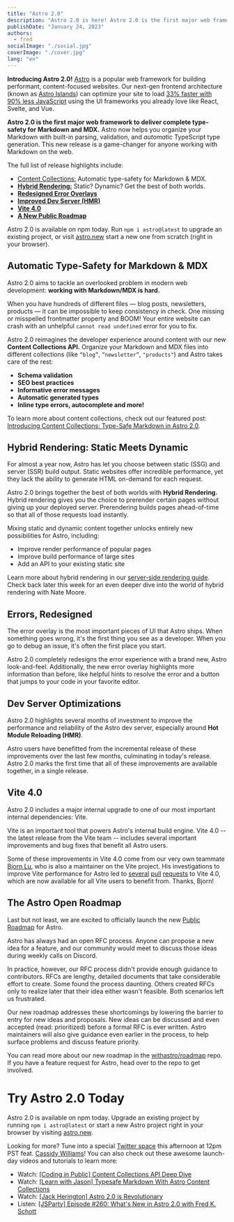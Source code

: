 ```yaml
---
title: "Astro 2.0"
description: "Astro 2.0 is here! Astro 2.0 is the first major web framework to deliver complete type-safety for Markdown and MDX. Other release highlights include: Hybrid Rendering • Redesigned Error Overlays • Improved Dev Server and HMR • Vite 4.0 • A New Public Roadmap"
publishDate: "January 24, 2023"
authors:
  - fred
socialImage: "./social.jpg"
coverImage: "./cover.jpg"
lang: "en"
---
```



**Introducing Astro 2.0!** [Astro](https://astro.build/) is a popular web framework for building performant, content-focused websites. Our next-gen frontend architecture (known as [Astro Islands](https://docs.astro.build/en/concepts/islands/)) can optimize your site to load [33% faster with 90% less JavaScript](https://twitter.com/jlengstorf/status/1442707241627385860) using the UI frameworks you already love like React, Svelte, and Vue.

**Astro 2.0 is the first major web framework to deliver complete type-safety for Markdown and MDX.** Astro now helps you organize your Markdown with built-in parsing, validation, and _automatic_ TypeScript type generation. This new release is a game-changer for anyone working with Markdown on the web.

The full list of release highlights include:

- [Content Collections:](#automatic-type-safety-for-markdown--mdx) Automatic type-safety for Markdown & MDX.
- **[Hybrid Rendering:](#hybrid-rendering-static-meets-dynamic)** Static? Dynamic? Get the best of both worlds.
- **[Redesigned Error Overlays](#errors-redesigned)**
- **[Improved Dev Server (HMR)](#dev-server-optimizations)**
- **[Vite 4.0](#vite-40)**
- **[A New Public Roadmap](#the-astro-open-roadmap)**

Astro 2.0 is available on npm today. Run `npm i astro@latest` to upgrade an existing project, or visit [astro.new](https://astro.new/) start a new one from scratch (right in your browser).

## Automatic Type-Safety for Markdown & MDX

<BlogContentImage src={bannerContentCollections} alt="" />

Astro 2.0 aims to tackle an overlooked problem in modern web development: **working with Markdown/MDX is hard.**

When you have hundreds of different files — blog posts, newsletters, products — it can be impossible to keep consistency in check. One missing or misspelled frontmatter property and BOOM! Your entire website can crash with an unhelpful `cannot read undefined` error for you to fix.

Astro 2.0 reimagines the developer experience around content with our new **Content Collections API.** Organize your Markdown and MDX files into different collections (like `“blog”`, `“newsletter”`, `"products"`) and Astro takes care of the rest:

- **Schema validation**
- **SEO best practices**
- **Informative error messages**
- **Automatic generated types**
- **Inline type errors, autocomplete and more!**

To learn more about content collections, check out our featured post: [Introducing Content Collections: Type-Safe Markdown in Astro 2.0](/blog/introducing-content-collections/).

## Hybrid Rendering: Static Meets Dynamic

<BlogContentImage src={bannerHybridRendering} alt="" />

For almost a year now, Astro has let you choose between static (SSG) and server (SSR) build output. Static websites offer incredible performance, yet they lack the ability to generate HTML on-demand for each request.

Astro 2.0 brings together the best of both worlds with **Hybrid Rendering.** Hybrid rendering gives you the choice to prerender certain pages without giving up your deployed server. Prerendering builds pages ahead-of-time so that all of those requests load instantly.

Mixing static and dynamic content together unlocks entirely new possibilities for Astro, including:

- Improve render performance of popular pages
- Improve build performance of large sites
- Add an API to your existing static site

Learn more about hybrid rendering in our [server-side rendering guide](https://docs.astro.build/en/guides/server-side-rendering/#hybrid-rendering). Check back later this week for an even deeper dive into the world of hybrid rendering with Nate Moore.

## **Errors, Redesigned**

<BlogContentImage src={bannerErrorOverlay} alt="" />

The error overlay is the most important pieces of UI that Astro ships. When something goes wrong, it's the first thing you see as a developer. When you go to debug an issue, it's often the first place you start.

Astro 2.0 completely redesigns the error experience with a brand new, Astro look-and-feel. Additionally, the new error overlay highlights more information than before, like helpful hints to resolve the error and a button that jumps to your code in your favorite editor.

## Dev Server Optimizations

<BlogContentImage src={bannerImprovedHmr} alt="" />

Astro 2.0 highlights several months of investment to improve the performance and reliability of the Astro dev server, especially around **Hot Module Reloading (HMR)**.

Astro users have benefitted from the incremental release of these improvements over the last few months, culminating in today's release. Astro 2.0 marks the first time that all of these improvements are available together, in a single release.

## Vite 4.0

<BlogContentImage src={bannerViteFour} alt="" />

Astro 2.0 includes a major internal upgrade to one of our most important internal dependencies: Vite.

Vite is an important tool that powers Astro's internal build engine. Vite 4.0 -- the latest release from the Vite team -- includes several important improvements and bug fixes that benefit all Astro users.

Some of these improvements in Vite 4.0 come from our very own teammate [Bjorn Lu](https://github.com/bluwy), who is also a maintainer on the Vite project. His investigations to improve Vite performance for Astro led to [several](https://github.com/vitejs/vite/pull/11454) [pull](https://github.com/rollup/rollup/pull/4762) [requests](https://github.com/vitejs/vite/pull/11460) to Vite 4.0, which are now available for all Vite users to benefit from. Thanks, Bjorn!

## The Astro Open Roadmap

<BlogContentImage src={bannerAstroRoadmap} alt="" />

Last but not least, we are excited to officially launch the new [Public Roadmap](https://github.com/orgs/withastro/projects/11) for Astro.

Astro has always had an open RFC process. Anyone can propose a new idea for a feature, and our community would meet to discuss those ideas during weekly calls on Discord.

In practice, however, our RFC process didn't provide enough guidance to contributors. RFCs are lengthy, detailed documents that take considerable effort to create. Some found the process daunting. Others created RFCs only to realize later that their idea either wasn't feasible. Both scenarios left us frustrated.

Our new roadmap addresses these shortcomings by lowering the barrier to entry for new ideas and proposals. New ideas can be discussed and even accepted (read: prioritized) before a formal RFC is ever written. Astro maintainers will also give guidance even earlier in the process, to help surface problems and discuss feature priority.

You can read more about our new roadmap in the [withastro/roadmap](https://github.com/withastro/roadmap) repo. If you have a feature request for Astro, head over to the repo to get involved.

# Try Astro 2.0 Today

Astro 2.0 is available on npm today. Upgrade an existing project by running `npm i astro@latest` or start a new Astro project right in your browser by visiting [astro.new](https://astro.new/).

Looking for more? Tune into a special [Twitter space](https://twitter.com/i/spaces/1BRJjZRVWzvJw) this afternoon at 12pm PST feat. [Cassidy Williams](https://twitter.com/cassidoo)! You can also check out these awesome launch-day videos and tutorials to learn more:

- Watch: [[Coding in Public] Content Collections API Deep Dive](https://www.youtube.com/watch?v=zUmqmuSvJMs)
- Watch: [[Learn with Jason] Typesafe Markdown With Astro Content Collections](https://www.youtube.com/watch?v=TfD4RW2gR-s)
- Watch: [[Jack Herington] Astro 2.0 is Revolutionary](https://www.youtube.com/watch?v=gi4c7fbeURc)
- Listen: [[JSParty] Episode #260: What's New in Astro 2.0 with Fred K. Schott](https://changelog.com/jsparty/260)
